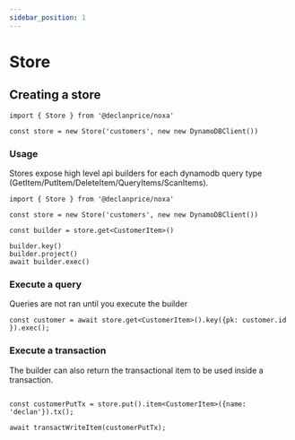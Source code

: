 ```yaml
---
sidebar_position: 1
---
```


# Store


## Creating a store

```tsx title="Create a store"
import { Store } from '@declanprice/noxa'

const store = new Store('customers', new new DynamoDBClient())
```

### Usage

Stores expose high level api builders for each dynamodb query type (GetItem/PutItem/DeleteItem/QueryItems/ScanItems).

```tsx title="Usage"
import { Store } from '@declanprice/noxa'

const store = new Store('customers', new new DynamoDBClient())

const builder = store.get<CustomerItem>()

builder.key()
builder.project()
await builder.exec()
```


### Execute a query

Queries are not ran until you execute the builder

```tsx title="execute a query"
const customer = await store.get<CustomerItem>().key({pk: customer.id }).exec();
```


### Execute a transaction

The builder can also return the transactional item to be used inside a transaction.

```tsx title="execute a transaction"

const customerPutTx = store.put().item<CustomerItem>({name: 'declan'}).tx();

await transactWriteItem(customerPutTx);
```

